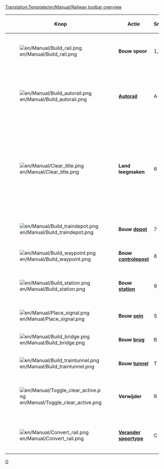 <noinclude>[[Translation:Template/en/Manual/Railway toolbar overview]]</noinclude><noinclude>[[Category:nl/Sjablonen|O]]</noinclude>
{|{{en/Wikitable}}
|- style="background:#efefef"
!width='100' |Knop
!width='150' |Actie
!Sneltoets
!Omschrijving

|-
|[[File:en/Manual/Build rail.png]]
|'''Bouw spoor'''
|1,2,3,4
|Bouwt spoor in de geselecteerde richting. Je kunt klikken en slepen, maar deze tools zijn lang niet zo efficiënt als de Autorail tool.

|-
|[[File:en/Manual/Build autorail.png]]
|'''[[nl/Archive/Manual/Autorail|Autorail]]'''
|A of 5
|Een zeer efficiënte tool om spoor in iedere richting te bouwen, hoewel deze tool in het begin lastiger te gebruiken is. In combinatie met een ingedrukte Ctrl-toets is het ook makkelijk om bestaand spoor te verwijderen.

|-
|[[File:en/Manual/Clear title.png]]
|'''Land leegmaken'''
|6
|De dynamiet tool wordt gebruikt om tegels leeg te maken. Je kunt hier (bijna) alles mee opruimen, inclusief verkeerd gebouwd spoor. Let wel op dat als je dynamiet op een station gebruikt het hele station ineens verdwijnt. Om delen van een station af te breken selecteer je het bouwen van een station en vervolgens [R]: [[File:en/Manual/Toggle clear active.png]]+[[File:en/Manual/Build station.png]].

|-
|[[File:en/Manual/Build traindepot.png]]
|'''Bouw [[nl/Manual/Depots|depot]]'''
|7
|Opent het bouw venster, zodat je het depot in de geschikte richting kunt kiezen.

|-
|[[File:en/Manual/Build waypoint.png]]
|'''Bouw [[nl/Manual/Controleposten|controlepost]]'''
|8
|Laat je een controlepost bouwen op een bestaand stuk spoor.

|-
|[[File:en/Manual/Build station.png]]
|'''Bouw [[nl/Manual/Spoorwegstation|station]]'''
|9
|Opent het station bouw venster waar je een station van een bepaalde breedte, lengte en richting kunt kiezen om te bouwen.

|-
|[[File:en/Manual/Place signal.png]]
|'''Bouw [[nl/Manual/Seinen|sein]]'''
|S
|Laat je diverse seinen bouwen langs het spoor.

|-
|[[File:en/Manual/Build bridge.png]]
|'''Bouw [[nl/Manual/Bruggen|brug]]'''
|B
|Laat je spoor[[en/Manual/Bridges|bruggen (EN)]] bouwen.

|-
|[[File:en/Manual/Build traintunnel.png]]
|'''Bouw [[nl/Manual/Tunnels|tunnel]]'''
|T
|Laat je ondergrondse [[en/Manual/Tunnels|tunnels (EN)]] bouwen.

|-
|[[File:en/Manual/Toggle clear active.png]]
|'''Verwijder'''
|R
|Klik hier op nadat je een item geselecteerd hebt om dit type items te verwijderen. Zo kun je bijvoorbeeld alleen de seinen verwijderen, of delen van stations.

|-
|[[File:en/Manual/Convert rail.png]]
|'''[[nl/Manual/Verander spoortype|Verander spoortype]]'''
|C
|[[en/Manual/Convert rail|Verander spoortype (EN)]] een willekeurig andere spoortype om naar het huidige geselecteerde type.

|}